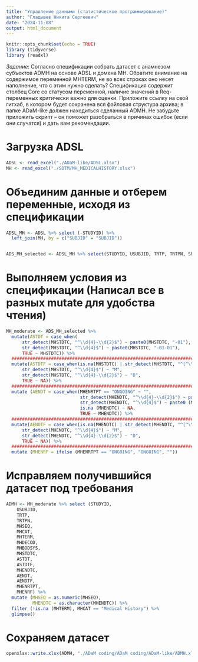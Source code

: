 ---
title: "Управление данными (статистическое программирование)"
author: "Гладышев Никита Сергеевич"
date: "2024-11-08"
output: html_document
---

```{r setup, include=FALSE}
knitr::opts_chunk$set(echo = TRUE)
library (tidyverse)
library (readxl)
```

*Задание*:
Согласно спецификации собрать датасет с анамнезом субъектов ADMH на основе ADSL и домена MH. Обратите внимание на содержимое переменной MHTERM, не во всех строках оно несет наполнение, что с этим нужно сделать? 
Спецификация содержит столбец Core со статусом переменной, наличие значений в Req-переменных критически важно для оценки. 
Приложите ссылку на свой гитхаб, в котором будет сохранена вся файловая структура архива; в папке ADaM-like должен находиться сделанный ADMH. Не забудьте приложить скрипт -- он поможет разобраться в причинах ошибок (если они случатся) и дать вам рекомендации. 

# Загрузка ADSL

```{r}
ADSL <- read_excel("./ADaM-like/ADSL.xlsx")
MH <- read_excel("./SDTM/MH_MEDICALHISTORY.xlsx")

```

# Объединим данные и отберем переменные, исходя из спецификации

```{r}


ADSL_MH <- ADSL %>% select (-STUDYID) %>%
  left_join(MH, by = c("SUBJID" = "SUBJID"))


ADS_MH_selected <- ADSL_MH %>% select(STUDYID, USUBJID, TRTP, TRTPN, SUBJID, MHSEQ, MHCAT, MHDECOD, MHBODSYS, MHSTDTC, MHENDTC, MHENRTPT, MHTERM, MHENRTPT)
```
# Выполняем условия из спецификации (Написал все в разных mutate для удобства чтения)

```{r}
MH_moderate <- ADS_MH_selected %>% 
  mutate(ASTDT = case_when(
      str_detect(MHSTDTC, "^\\d{4}-\\d{2}$") ~ paste0(MHSTDTC, "-01"),
      str_detect(MHSTDTC, "^\\d{4}$") ~ paste0(MHSTDTC, "-01-01"),
      TRUE ~ MHSTDTC)) %>%
  #############################################################################################
  mutate(ASTDTF = case_when(is.na(MHSTDTC) | str_detect(MHSTDTC, "^[^\\d]") ~ "Y",
      str_detect(MHSTDTC, "^\\d{4}$") ~ "M",
      str_detect(MHSTDTC, "^\\d{4}-\\d{2}$") ~ "D",
      TRUE ~ NA)) %>%
  #############################################################################################
  mutate (AENDT = case_when(MHENRTPT == "ONGOING" ~ "",
                            str_detect(MHENDTC, "^\\d{4}-\\d{2}$") ~ paste0(MHENDTC, "-01"),
                            str_detect(MHENDTC, "^\\d{4}$") ~ paste0 (MHENDTC, "-01-01"), 
                            is.na (MHENDTC) ~ NA,
                            TRUE ~ MHENDTC)) %>%
  #############################################################################################
  mutate(AENDTF = case_when(is.na(MHENDTC) | str_detect(MHENDTC, "^[^\\d]") ~ "Y",
      str_detect(MHENDTC, "^\\d{4}$") ~ "M",  
      str_detect(MHENDTC, "^\\d{4}-\\d{2}$") ~ "D",
      TRUE ~ NA)) %>%
  #############################################################################################
  mutate (MHENRF = ifelse (MHENRTPT == "ONGOING", "ONGOING", ""))
```

# Исправляем получившийся датасет под требования

```{r}

ADMH <- MH_moderate %>% select (STUDYID,
    USUBJID,
    TRTP,
    TRTPN,
    MHSEQ,
    MHCAT,
    MHTERM,
    MHDECOD,
    MHBODSYS,
    MHSTDTC,
    ASTDT,
    ASTDTF,
    MHENDTC,
    AENDT,
    AENDTF,
    MHENRTPT,
    MHENRF) %>%
  mutate (MHSEQ = as.numeric(MHSEQ),
          MHENDTC = as.character(MHENDTC)) %>%
  filter (!is.na (MHTERM), MHCAT == "Medical History") %>%
  glimpse()

```
# Сохраняем датасет

```{r}
openxlsx::write.xlsx(ADMH, "./ADaM coding/ADaM coding/ADaM-like/ADMH.xlsx")
```

